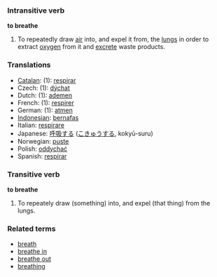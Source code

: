 === Intransitive verb ===
'''to breathe'''

# To repeatedly draw [[air]] into, and expel it from, the [[lung]]s in order to extract [[oxygen]] from it and [[excrete]] waste products.

=== Translations ===
*[[Catalan]]: (1): [[respirar]]
*Czech: (1): [[dýchat]]
*Dutch: (1): [[ademen]]
*French: (1): [[respirer]]
*German: (1): [[atmen]]
*[[Indonesian]]: [[nafas|bernafas]]
*Italian: [[respirare]]
*Japanese: [[呼吸]]する ([[こきゅう]]する, kokyū-suru)
*Norwegian: [[puste]]
*Polish: [[oddychać]]
*Spanish: [[respirar]]

===Transitive verb===
'''to breathe'''

#To repeately draw (something) into, and expel (that thing) from the lungs.

===Related terms===
*[[breath]]
*[[breathe in]]
*[[breathe out]]
*[[breathing]]
